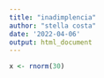 ```yaml
---
title: "inadimplencia"
author: "stella costa"
date: '2022-04-06'
output: html_document
---
```


```r
x <- rnorm(30)

```
